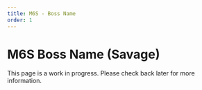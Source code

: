 ```yaml
---
title: M6S - Boss Name
order: 1
---
```


# M6S Boss Name (Savage)

This page is a work in progress. Please check back later for more information.